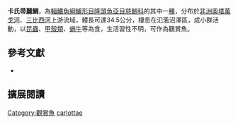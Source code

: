 {{Speciesbox
| name = 卡氏帚麗鯛
| status = LC
| status_system = IUCN3.1
| image = Sargochromis carlottae.jpg
| image_width = 260px
| image_caption = 
| genus = Sargochromis
| species = carlottae
| authority = [[Boulenger|Boulenger]], 1905
| synonyms = *''Paratilapia carlottae''<br /><small>Boulenger, 1905</small>
*''Haplochromis carlottae''<br /><small>Boulenger, 1905</small>
*''Serranochromis carlottae''<br /><small>Boulenger, 1905</small>
*''Paratilapia gibbiceps''<br /><small>Boulenger, 1911</small> 
}}
'''卡氏帚麗鯛'''，為[[輻鰭魚綱|輻鰭魚綱]][[鱸形目|鱸形目]][[隆頭魚亞目|隆頭魚亞目]][[慈鯛科|慈鯛科]]的其中一[[種|種]]，分布於[[非洲|非洲]][[奧塔萬戈河|奧塔萬戈河]]、[[三比西河|三比西河]]上游流域，體長可達34.5公分，棲息在氾濫沼澤區，成小群活動，以[[昆蟲|昆蟲]]、[[甲殼類|甲殼類]]、[[蝸牛|蝸牛]]等為食，生活習性不明，可作為觀賞魚。

== 參考文獻 ==
*{{FishBase_species|genus=Sargochromis|species=carlottae |year=2013|month=5}}
== 擴展閱讀 ==
{{refbegin}}
{{wikispecies-inline|Sargochromis carlottae|卡氏帚麗鯛}}
{{refend}}
{{Taxonbar|from=Q3642832}}

[[Category:觀賞魚|Category:觀賞魚]]
[[Category:帚麗鯛屬|carlottae]]


{{鱸形目小作品}}